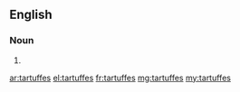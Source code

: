 ==English==

===Noun===
{{head|en}}

# {{plural of|tartuffe}}

[[ar:tartuffes]]
[[el:tartuffes]]
[[fr:tartuffes]]
[[mg:tartuffes]]
[[my:tartuffes]]